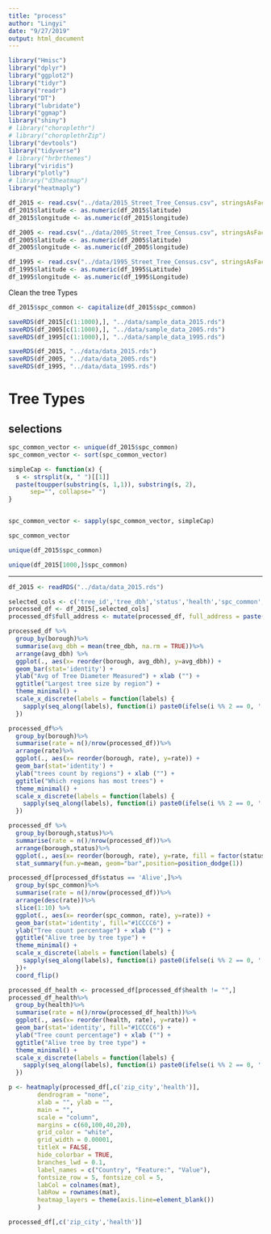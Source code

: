 ```yaml
---
title: "process"
author: "Lingyi"
date: "9/27/2019"
output: html_document
---
```

```r
library("Hmisc")
library("dplyr")
library("ggplot2")
library("tidyr")
library("readr")
library("DT")
library("lubridate")
library("ggmap")
library("shiny")
# library("choroplethr")
# library("choroplethrZip")
library("devtools")
library("tidyverse")
# library("hrbrthemes")
library("viridis")
library("plotly")
# library("d3heatmap")
library("heatmaply")
```


```r
df_2015 <- read.csv("../data/2015_Street_Tree_Census.csv", stringsAsFactors = F)
df_2015$latitude <- as.numeric(df_2015$latitude)
df_2015$longitude <- as.numeric(df_2015$longitude)

df_2005 <- read.csv("../data/2005_Street_Tree_Census.csv", stringsAsFactors = F)
df_2005$latitude <- as.numeric(df_2005$latitude)
df_2005$longitude <- as.numeric(df_2005$longitude)

df_1995 <- read.csv("../data/1995_Street_Tree_Census.csv", stringsAsFactors = F)
df_1995$latitude <- as.numeric(df_1995$Latitude)
df_1995$longitude <- as.numeric(df_1995$Longitude)

```


Clean the tree Types 
```r
df_2015$spc_common <- capitalize(df_2015$spc_common)
```



```r
saveRDS(df_2015[c(1:1000),], "../data/sample_data_2015.rds")
saveRDS(df_2005[c(1:1000),], "../data/sample_data_2005.rds")
saveRDS(df_1995[c(1:1000),], "../data/sample_data_1995.rds")
```

```r
saveRDS(df_2015, "../data/data_2015.rds")
saveRDS(df_2005, "../data/data_2005.rds")
saveRDS(df_1995, "../data/data_1995.rds")
```

# Tree Types 
## selections 
```r
spc_common_vector <- unique(df_2015$spc_common)
spc_common_vector <- sort(spc_common_vector)

simpleCap <- function(x) {
  s <- strsplit(x, " ")[[1]]
  paste(toupper(substring(s, 1,1)), substring(s, 2),
      sep="", collapse=" ")
}


spc_common_vector <- sapply(spc_common_vector, simpleCap)
```

```r
spc_common_vector
```

```r
unique(df_2015$spc_common)
```


```r
unique(df_2015[1000,]$spc_common)
```


----

```r
df_2015 <- readRDS("../data/data_2015.rds")
```

```r
selected_cols <- c('tree_id','tree_dbh','status','health','spc_common','address','postcode','zip_city','borough','state','latitude','longitude')
processed_df <- df_2015[,selected_cols]
processed_df$full_address <- mutate(processed_df, full_address = paste(address, zip_city, state, postcode, sep = ', '))
```



```r
processed_df %>% 
  group_by(borough)%>% 
  summarise(avg_dbh = mean(tree_dbh, na.rm = TRUE))%>%
  arrange(avg_dbh) %>%
  ggplot(., aes(x= reorder(borough, avg_dbh), y=avg_dbh)) +
  geom_bar(stat='identity') + 
  ylab("Avg of Tree Diameter Measured") + xlab ("") + 
  ggtitle("Largest tree size by region") + 
  theme_minimal() + 
  scale_x_discrete(labels = function(labels) {
    sapply(seq_along(labels), function(i) paste0(ifelse(i %% 2 == 0, '', '\n'), labels[i]))
  })
```


```r
processed_df%>% 
  group_by(borough)%>% 
  summarise(rate = n()/nrow(processed_df))%>%
  arrange(rate)%>%
  ggplot(., aes(x= reorder(borough, rate), y=rate)) +
  geom_bar(stat='identity') + 
  ylab("trees count by regions") + xlab ("") + 
  ggtitle("Which regions has most trees") + 
  theme_minimal() + 
  scale_x_discrete(labels = function(labels) {
    sapply(seq_along(labels), function(i) paste0(ifelse(i %% 2 == 0, '', '\n'), labels[i]))
  })
```


```r
processed_df %>% 
  group_by(borough,status)%>% 
  summarise(rate = n()/nrow(processed_df))%>%
  arrange(borough,status)%>%
  ggplot(., aes(x= reorder(borough, rate), y=rate, fill = factor(status))) +
  stat_summary(fun.y=mean, geom="bar",position=position_dodge(1))
```

```r
processed_df[processed_df$status == 'Alive',]%>% 
  group_by(spc_common)%>% 
  summarise(rate = n()/nrow(processed_df))%>%
  arrange(desc(rate))%>%
  slice(1:10) %>%
  ggplot(., aes(x= reorder(spc_common, rate), y=rate)) +
  geom_bar(stat='identity', fill="#1CCCC6") + 
  ylab("Tree count percentage") + xlab ("") + 
  ggtitle("Alive tree by tree type") + 
  theme_minimal() + 
  scale_x_discrete(labels = function(labels) {
    sapply(seq_along(labels), function(i) paste0(ifelse(i %% 2 == 0, '', '\n'), labels[i]))
  })+
  coord_flip()
```




```r
processed_df_health <- processed_df[processed_df$health != "",]
processed_df_health%>%
  group_by(health)%>%
  summarise(rate = n()/nrow(processed_df_health))%>%
  ggplot(., aes(x= reorder(health, rate), y=rate)) +
  geom_bar(stat='identity', fill="#1CCCC6") + 
  ylab("Tree count percentage") + xlab ("") + 
  ggtitle("Alive tree by tree type") + 
  theme_minimal() + 
  scale_x_discrete(labels = function(labels) {
    sapply(seq_along(labels), function(i) paste0(ifelse(i %% 2 == 0, '', '\n'), labels[i]))
  })
```




```r
p <- heatmaply(processed_df[,c('zip_city','health')], 
        dendrogram = "none",
        xlab = "", ylab = "", 
        main = "",
        scale = "column",
        margins = c(60,100,40,20),
        grid_color = "white",
        grid_width = 0.00001,
        titleX = FALSE,
        hide_colorbar = TRUE,
        branches_lwd = 0.1,
        label_names = c("Country", "Feature:", "Value"),
        fontsize_row = 5, fontsize_col = 5,
        labCol = colnames(mat),
        labRow = rownames(mat),
        heatmap_layers = theme(axis.line=element_blank())
        )
```


```r
processed_df[,c('zip_city','health')]
```




